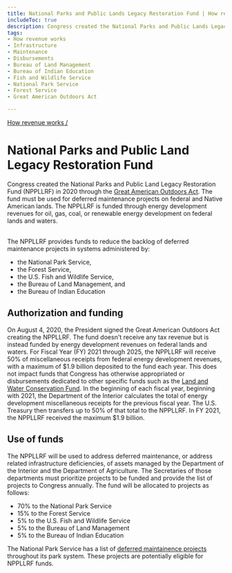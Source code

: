 ```yaml
---
title: National Parks and Public Lands Legacy Restoration Fund | How revenue works
includeToc: true
description: Congress created the National Parks and Public Lands Legacy Restoration Fund (NPPLLRF) in 2020 through the Great American Outdoors Act. The fund went into effect on January 1, 1965. It supports preservation, development, and access to outdoor lands for public recreation. The fund must be used for deferred maintenance projects on federal and Native American lands. The NPPLLRF is funded energy development revenues for oil, gas, coal, or renewable energy development on federal lands and waters.
tags:
- How revenue works
- Infrastructure
- Maintenance
- Disbursements
- Bureau of Land Management
- Bureau of Indian Education
- Fish and Wildlife Service
- National Park Service
- Forest Service
- Great American Outdoors Act

---
```


[How revenue works /](/how-revenue-works/)

# National Parks and Public Land Legacy Restoration Fund

Congress created the National Parks and Public Land Legacy Restoration Fund (NPPLLRF) in 2020 through the [Great American Outdoors Act](https://www.congress.gov/bill/116th-congress/house-bill/1957). The fund must be used for deferred maintenance projects on federal and Native American lands. The NPPLLRF is funded through energy development revenues for oil, gas, coal, or renewable energy development on federal lands and waters. <br /><br />

The NPPLLRF provides funds to reduce the backlog of deferred maintenance projects in systems administered by:
- the National Park Service,
- the Forest Service,
- the U.S. Fish and Wildlife Service,
- the Bureau of Land Management, and
- the Bureau of Indian Education

## Authorization and funding

On August 4, 2020, the President signed the Great American Outdoors Act creating the NPPLLRF. The fund doesn't receive any tax revenue but is instead funded by energy development revenues on federal lands and waters. For <GlossaryTerm>Fiscal Year (FY)</GlossaryTerm> 2021 through 2025, the NPPLLRF will receive 50% of <GlossaryTerm>miscellaneous receipts</GlossaryTerm> from federal energy development revenues, with a maximum of $1.9 billion deposited to the fund each year. This does not impact funds that Congress has otherwise <GlossaryTerm>appropriated</GlossaryTerm> or disbursements dedicated to other specific funds such as the [Land and Water Conservation Fund](../lwcf). In the beginning of each fiscal year, beginning with 2021, the Department of the Interior calculates the total of energy development miscellaneous receipts for the previous fiscal year. The U.S. Treasury then transfers up to 50% of that total to the NPPLLRF. In FY 2021, the NPPLLRF received the maximum $1.9 billion. <br />

## Use of funds
The NPPLLRF will be used to address deferred maintenance, or address related infrastructure deficiencies, of assets managed by the Department of the Interior and the Department of Agriculture. The Secretaries of those departments must prioritize projects to be funded and provide the list of projects to Congress annually. The fund will be allocated to projects as follows:
- 70% to the National Park Service
- 15% to the Forest Service
- 5% to the U.S. Fish and Wildlife Service
- 5% to the Bureau of Land Management
- 5% to the Bureau of Indian Education

The National Park Service has a list of [deferred maintainence projects](https://npgallery.nps.gov/GetAsset/589145f1-b816-483f-983f-676296f8f8a1/original) throughout its park system. These projects are potentially eligible for NPPLLRF funds.
